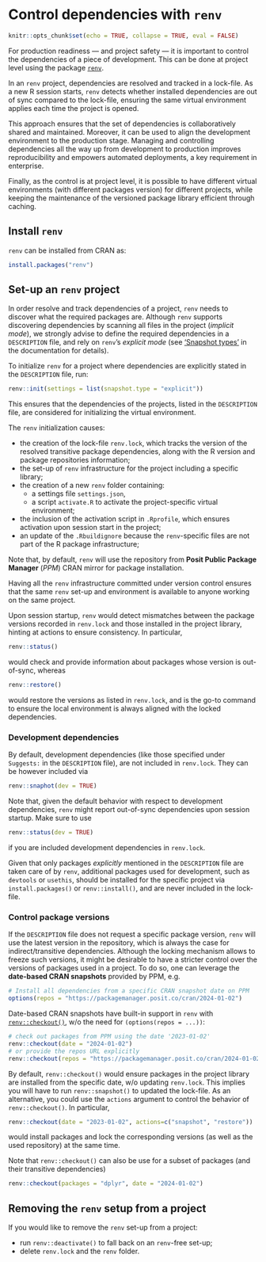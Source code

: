 # Control dependencies with `renv`

```r
knitr::opts_chunk$set(echo = TRUE, collapse = TRUE, eval = FALSE)
```

For production readiness --- and project safety --- it is important to control the dependencies of a piece of development. This can be done at project level using the package [`renv`](https://rstudio.github.io/renv/).

In an `renv` project, dependencies are resolved and tracked in a lock-file. As a new R session starts, `renv` detects whether installed dependencies are out of sync compared to the lock-file, ensuring the same virtual environment applies each time the project is opened.

This approach ensures that the set of dependencies is collaboratively shared and maintained. Moreover, it can be used to align the development environment to the production stage. Managing and controlling dependencies all the way up from development to production improves reproducibility and empowers automated deployments, a key requirement in enterprise.

Finally, as the control is at project level, it is possible to have different virtual environments (with different packages version) for different projects, while keeping the maintenance of the versioned package library efficient through caching.

## Install `renv`

`renv` can be installed from CRAN as:

```r
install.packages("renv")
```

## Set-up an `renv` project

In order resolve and track dependencies of a project, `renv` needs to discover what the required packages are. Although `renv` supports discovering dependencies by scanning all files in the project (_implicit mode_), we strongly advise to define the required dependencies in a `DESCRIPTION` file, and rely on `renv`'s _explicit mode_ (see ['Snapshot types'](https://rstudio.github.io/renv/reference/snapshot.html#snapshot-types) in the documentation for details).

To initialize `renv` for a project where dependencies are explicitly stated in the `DESCRIPTION` file, run:

```r
renv::init(settings = list(snapshot.type = "explicit"))
```

This ensures that the dependencies of the projects, listed in the `DESCRIPTION` file, are considered for initializing the virtual environment.

The `renv` initialization causes:

- the creation of the lock-file `renv.lock`, which tracks the version of the resolved transitive package dependencies, along with the R version and package repositories information;
- the set-up of `renv` infrastructure for the project including a specific library;
- the creation of a new `renv` folder containing:
    - a settings file `settings.json`,
    - a script `activate.R` to activate the project-specific virtual environment;
- the inclusion of the activation script in `.Rprofile`, which ensures activation upon session start in the project;
- an update of the `.Rbuildignore` because the `renv`-specific files are not part of the R package infrastructure;

Note that, by default, `renv` will use the repository from **Posit Public Package Manager** (_PPM_) CRAN mirror for package installation. 

Having all the `renv` infrastructure committed under version control ensures that the same `renv` set-up and environment is available to anyone working on the same project.

Upon session startup, `renv` would detect mismatches between the package versions recorded in `renv.lock` and those installed in the project library, hinting at actions to ensure consistency. In particular,

```r
renv::status()
```

would check and provide information about packages whose version is out-of-sync, whereas


```r
renv::restore()
```

would restore the versions as listed in `renv.lock`, and is the go-to command to ensure the local environment is always aligned with the locked dependencies.

### Development dependencies

By default, development dependencies (like those specified under `Suggests:` in the `DESCRIPTION` file), are not included in `renv.lock`. They can be however included via

```r
renv::snaphot(dev = TRUE)
```

Note that, given the default behavior with respect to development dependencies, `renv` might report out-of-sync dependencies upon session startup. Make sure to use

```r
renv::status(dev = TRUE)
```

if you are included development dependencies in `renv.lock`.

Given that only packages _explicitly_ mentioned in the `DESCRIPTION` file are taken care of by `renv`, additional packages used for development, such as `devtools` or `usethis`, should be installed for the specific project via `install.packages()` or `renv::install()`, and are never included in the lock-file.

### Control package versions

If the `DESCRIPTION` file does not request a specific package version, `renv` will use the latest version in the repository, which is always the case for indirect/transitive dependencies. Although the locking mechanism allows to freeze such versions, it might be desirable to have a stricter control over the versions of packages used in a project. To do so, one can leverage the **date-based CRAN snapshots** provided by PPM, e.g.

```r
# Install all dependencies from a specific CRAN snapshot date on PPM
options(repos = "https://packagemanager.posit.co/cran/2024-01-02")
```

Date-based CRAN snapshots have built-in support in `renv` with [`renv::checkout()`](https://rstudio.github.io/renv/reference/checkout.html), w/o the need for `(options(repos = ...))`:

```r
# check out packages from PPM using the date '2023-01-02'
renv::checkout(date = "2024-01-02")
# or provide the repos URL explicitly
renv::checkout(repos = "https://packagemanager.posit.co/cran/2024-01-02")
```

By default, `renv::checkout()` would ensure packages in the project library are installed from the specific date, w/o updating `renv.lock`. This implies you will have to run `renv::snapshot()` to updated the lock-file. As an alternative, you could use the `actions` argument to control the behavior of `renv::checkout()`. In particular,

```r
renv::checkout(date = "2023-01-02", actions=c("snapshot", "restore"))
```

would install packages and lock the corresponding versions (as well as the used repository) at the same time.

Note that `renv::checkout()` can also be use for a subset of packages (and their transitive  dependencies)

```r
renv::checkout(packages = "dplyr", date = "2024-01-02")
```

## Removing the `renv` setup from a project

If you would like to remove the `renv` set-up from a project:

- run `renv::deactivate()` to fall back on an `renv`-free set-up;
- delete `renv.lock` and the `renv` folder.
